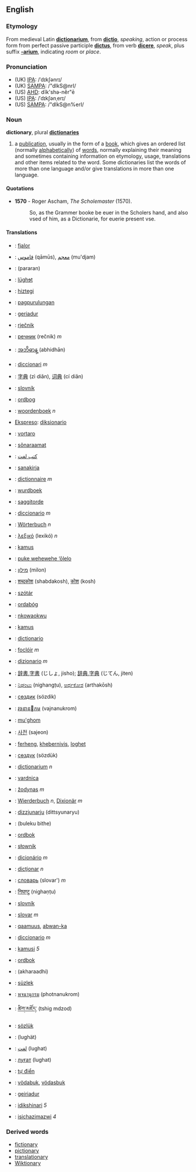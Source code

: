 ==English==
===Etymology===

From medieval Latin '''[[dictionarium]]''', from '''[[dictio]]''', ''speaking'', action or process form from perfect passive participle '''[[dictus]]''', from verb '''[[dicere]]''', ''speak'', plus suffix '''[[-arium]]''', indicating ''room'' or ''place''.

=== Pronunciation ===
*(UK) [[w:IPA|IPA]]: /ˈdɪkʃənrɪ/
*(UK) [[w:SAMPA|SAMPA]]: /"dIkS@nrI/
*(US) [[w:AHD|AHD]]: dĭk'shə-nĕr"ē
*(US) [[w:IPA|IPA]]: /ˈdɪkʃənˌerɪ/
*(US) [[w:SAMPA|SAMPA]]: /"dIkS@n%erI/

=== Noun ===
'''dictionary''', plural '''[[dictionaries]]'''

# a [[publication]], usually in the form of a [[book]], which gives an ordered list (normally [[alphabetical]]ly) of [[word]]s, normally explaining their meaning and sometimes containing information on etymology, usage, translations and other items related to the word. Some dictionaries list the words of more than one language and/or give translations in more than one language.

====Quotations====
*'''1570''' - Roger Ascham, ''The Scholemaster'' (1570).
*:So, as the Grammer booke be euer in the Scholers hand, and also vsed of him, as a Dictionarie, for euerie present vse.

==== Translations ====
*{{sq}}: [[fjalor]]
*{{ar}}: [[قاموس]] (qāmūs), [[معجم]] (mu'djam)
*{{hy}}: (pararan)
*{{az}}: [[lüghɘt]]
*{{eu}}: [[hiztegi]]
*{{bns}}: [[pagpurulungan]]
*{{br}}: [[geriadur]]
*{{bs}}: [[rječnik]]
*{{bg}}: [[речник]] (rečnik) ''m''
*{{my}}: [[အဘိဓာန္]] (abhidhān)
*{{ca}}: [[diccionari]] ''m''
*{{zh}}: [[字典]] (zì diǎn), [[词典]] (cí diǎn)
*{{cz}}: [[slovník]]
*{{da}}: [[ordbog]]
*{{nl}}: [[woordenboek]] ''n''
*[[Ekspreso]]: [[diksionario]]
*{{eo}}: [[vortaro]]
*{{et}}: [[sõnaraamat]]
*{{fa}}: [[کتب لغت]]
*{{fi}}: [[sanakirja]]
*{{fr}}: [[dictionnaire]] ''m''
*{{fy}}: [[wurdboek]]
*{{ff}}: [[saggitorde]]
*{{gl}}: [[diccionario]] ''m''
*{{de}}: [[Wörterbuch]] ''n''
*{{el}}: [[λεξικό]] (lexikó) ''n''
*{{ha}}: [[kamus]]
*{{haw}}: [[puke wehewehe ‘ōlelo]]
*{{he}}: [[מילון]] (milon)
*{{hi}}: [[शब्दकोश]] (shabdakosh), [[कोश]] (kosh)
*{{hu}}: [[szótár]]
*{{is}}: [[ordabóg]]
*{{ig}}: [[nkowaokwu]]
*{{id}}: [[kamus]]
*{{ia}}: [[dictionario]]
*{{ir}}: [[foclóir]] ''m''
*{{it}}: [[dizionario]] ''m''
*{{ja}}: [[辞書]],[[字書]] (じしょ, jisho); [[辞典]],[[字典]] (じてん, jiten)
*{{kn}}: [[ನಿಘಂಟು]] (nighangṭu), [[ಅರ್ಥಕೋಶ]] (arthakōsh)
*{{kk}}: [[сөздик]] (sözdik)
*{{km}}: [[វចនានុកម]] (vajnanukrom)
*{{tlh}}: [[mu'ghom]]
*{{ko}}: [[사전]] (sajeon)
*{{ku}}: [[ferheng]], [[khebernivis]], [[loghet]]
*{{ky}}: [[сөздүк]] (sözdük)
*{{la}}: [[dictionarium]] ''n''
*{{lv}}: [[vardnica]]
*{{lt}}: [[žodynas]] ''m''
*{{lb}}: [[Wierderbuch]] ''n'', [[Dixionär]] ''m''
*{{mt}}: [[dizzjunarju]] (dittsyunaryu)
*{{mnc}}: (buleku bithe)
*{{no}}: [[ordbok]]
*{{pl}}: [[słownik]]
*{{pt}}: [[dicionário]] ''m''
*{{ro}}: [[dicţionar]] ''n''
*{{ru}}: [[словарь]] (slovar') ''m''
*{{sa}}: [[निघण्टु]] (nighaṇṭu)
*{{sk}}: [[slovník]]
*{{sl}}: [[slovar]] ''m''
*{{so}}: [[qaamuus]], [[abwan-ka]]
*{{es}}: [[diccionario]] ''m''
*{{sw}}: [[kamusi]] ''5''
*{{sv}}: [[ordbok]]
*{{ta}}: (akharaadhi)
*{{tt}}: [[süzlek]]
*{{th}}: [[พจนานุกรม]] (photnanukrom)
*{{bo}}: [[ཚིག་མཛོད་]] (tshig mdzod)
*{{tr}}: [[sözlük]]
*{{ug}}: (lughät)
*{{ur}}: [[لغت]] (lughat)
*{{uz}}: [[луғат]]  (lughat)
*{{vi}}: [[tự điển]]
*{{vo}}: [[vödabuk]],  [[vödasbuk]]
*{{cy}}: [[geiriadur]]
*{{xh}}: [[idikshinari]] ''5''
*{{zu}}: [[isichazimazwi]] ''4''

=== Derived words ===
*[[fictionary]]
*[[pictionary]]
*[[translationary]]
*[[Wiktionary]]